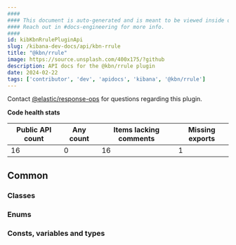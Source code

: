 ```yaml
---
####
#### This document is auto-generated and is meant to be viewed inside our experimental, new docs system.
#### Reach out in #docs-engineering for more info.
####
id: kibKbnRrulePluginApi
slug: /kibana-dev-docs/api/kbn-rrule
title: "@kbn/rrule"
image: https://source.unsplash.com/400x175/?github
description: API docs for the @kbn/rrule plugin
date: 2024-02-22
tags: ['contributor', 'dev', 'apidocs', 'kibana', '@kbn/rrule']
---
```




Contact [@elastic/response-ops](https://github.com/orgs/elastic/teams/response-ops) for questions regarding this plugin.

**Code health stats**

| Public API count  | Any count | Items lacking comments | Missing exports |
|-------------------|-----------|------------------------|-----------------|
| 16 | 0 | 16 | 1 |

## Common

### Classes
<DocDefinitionList data={kbnRruleObj.common.classes}/>

### Enums
<DocDefinitionList data={kbnRruleObj.common.enums}/>

### Consts, variables and types
<DocDefinitionList data={kbnRruleObj.common.misc}/>

